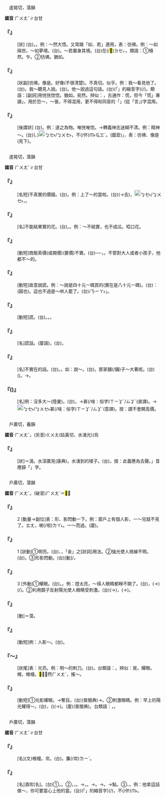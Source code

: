 
=={{ruby|恍|ㄏㄨㄤˇ}}==

　虛晃切，蕩韻

'''國音''' <rt>ㄏㄨㄤˇ</rt>∥台甘

    

==='''『{{ruby|恍|ㄏㄨㄤˇ}}』'''===
: [狀] (台){{ruby|表|ㄅㄧㄠˋ}}{{ruby|心|ㄒㄧㆬ}}{{ruby|神|ㄒㄧㄣˊ}}{{ruby|無|ㆠㄜˊ}}{{ruby|清|ㄑㄧㄥ}}{{ruby|無|ㆠㄜˊ}}{{ruby|楚|ㄘㄜˋ}}{{ruby|丌|ㆤ}}{{ruby|中|ㄉㄧㆲ}}{{ruby|間|ㄍㄢ}}。{{ruby|忽|ㄏㄨㆵ}}{{ruby|然|ㆢㄧㄢˊ/ㄌㄧㄢˊ}}{{ruby|間|ㄍㄢ}}。例：～然大悟。又常跟「如、若」連用，表：彷彿。例：～如隔世。～如夢境。(台){{ruby|恰|ㄍㄚㆷ}}{{ruby|若|ㄋㄚˋ}}{{ruby|像|ㄑㄧㆫ˫/ㄑㄧㆧ˫}}{{ruby|換|ㄨㆩ˫}}{{ruby|過|ㄍㆤ˪/ㄍㄨㆤ˪}}{{ruby|一|ㄐㄧㆵ ͘}}{{ruby|個|ㆤˊ}}{{ruby|朝|ㄉㄧㄠˊ}}{{ruby|代|ㄉㆤ˫}}。～若置身其境。(台){{ruby|彷|ㄏㆲˋ}}{{ruby|彿|ㄏㄨㆵ}}{{ruby|像|ㄑㄧㆫ˫/ㄑㄧㆧ˫}}{{ruby|家|ㄍㄚ}}{{ruby|己|ㄉㄧ˫/ㄍㄧ˫}}{{ruby|實|ㄒㄧㆵ ͘}}{{ruby|在|ㄗㄞ˫}}在(/<mark>&#xf9549;</mark>)<rt>ㄉㆤㆷ</rt>{{ruby|現|ㄏㄧㄢ˫}}{{ruby|場|ㄉㄧㆧˊ/ㄉㄧㆫˊ}}。類語：①倏然。乍。②彷彿。猶如。
    

==='''『{{ruby|恍|ㄏㄨㄤˇ}}{{ruby|惚|·ㄏㄨ}}』'''===
: [狀副]彷彿。像是。好像(不很清楚)。不真切。似乎。例：我～看見他了。(台){{ruby|我|ㆣㄨㄚˋ}}{{ruby|若|ㄋㄚˋ}}{{ruby|像|ㄑㄧㆫ˫/ㄑㄧㆧ˫}}{{ruby|有|ㄨ˫}}{{ruby|看|ㄎㄨㆩ˪}}{{ruby|著|ㄉㄧㄜㆷ ͘}}{{ruby|伊|·ㄧ}}。我～聽見人說。(台){{ruby|我|ㆣㄨㄚˋ}}{{ruby|若|ㄋㄚˋ}}{{ruby|像|ㄑㄧㆧ˫/ㄑㄧㆧ˫}}{{ruby|曾|ㆠㄚㆵ}}{{ruby|聽|ㄊㄧㆩ}}{{ruby|見|ㄍㆪ˪}}{{ruby|人|ㄌㄤˊ}}{{ruby|講|ㄍㆲˋ}}。他～說過這句話。(台){{ruby|伊|ㄧ}}{{ruby|若|ㄋㄚˋ}}{{ruby|準|ㄗㄨㄣˋ}}{{ruby|講|ㄍㆲˋ}}{{ruby|→|ㄍㆲ}}{{ruby|過|ㄍㆤ˪/ㄍㄨㆤ˪}}{{ruby|<mark>&#xffb50;</mark>|ㄐㄧㆵ}}(「{{ruby|此|ㄐㄧˋ}}{{ruby|一|ㄐㄧㆵ ͘}}」的縮音字)(/{{ruby|此|ㄐㄧㆵ}}){{ruby|句|ㄍㄨ˪}}{{ruby|話|ㄨㆤ˫}}。類語：[副詞]用恍恍惚惚。猶如。宛然。辨似：{{ruby|恍|ㄏㄨㄤˇ}}，古通作：慌，但今「慌」專讀{{ruby|「|ㄏㄨㄤ}}」，用於恐～，～張，不得混用，更不得和同音的「{{ruby|謊|ㄏㄨㄤˇ}}」(從「言」)字混用。
    

==='''『{{ruby|恍|ㄏㄨㄤˇ}}{{ruby|惚|ㄏㄨ}}』'''===
: [後謂狀] (台){{ruby|感|ㄍㆰˋ}}{{ruby|覺|ㄍㄚㆶ}}{{ruby|微|ㆠㄧˊ}}{{ruby|妙|ㆠㄧㄠ˫}}{{ruby|<mark>&#xffa45;</mark>|ㆠㆤ˫/ㆠㄨㆤ˫}}{{ruby|得|ㄉㄧㆵ}}{{ruby|探|ㄊㆰ˪}}{{ruby|測|ㄑㄧㆤㆶ}}{{ruby|講|ㄍㆲˋ}}{{ruby|→|ㄍㆲ}}{{ruby|明|ㆠㄧㄥˊ}}{{ruby|真|ㄐㄧㄣ}}{{ruby|像|ㄒㄧㆲˋ}}。例：道之為物。唯恍唯惚。→轉義神志迷糊不清。例：精神～。(台){{ruby|人|ㄌㄤˊ}}({{ruby|神|ㄒㄧㄣˊ}}{{ruby|思|ㄙㄨ}}、{{ruby|意|ㄧ˪}}{{ruby|識|ㄒㄧㆤㆶ}}){{ruby|<mark>&#xffa45;</mark>|ㆠㆤ˫/ㆠㄨㆤ˫}}{{ruby|得|ㄉㄧㆵ}}{{ruby|精|ㄐㄧㄥ}}{{ruby|美|ㆠㄧˋ}}[[File:fa45.png|20px]]<rt>ㆠㆤ˫/ㆠㄨㆤ˫</rt>{{ruby|得|ㄉㄧㆵ}}{{ruby|清|ㄑㄧㄥ}}{{ruby|楚|ㄘㄜˋ}}，{{ruby|若|ㄋㄚˋ}}{{ruby|知|ㄗㄞ}}{{ruby|若|ㄋㄚˋ}}不(/伓)<rt>ㆬ˫</rt>{{ruby|知|ㄗㄞ}}{{ruby|。|ㄅㄨㄣ˫}}<rt>ㆣㆲˊ</rt>{{ruby|<mark>&#xffc53;</mark>|ㆣㆲˊ}}{{ruby|愕|ㄧㆩㆷ ͘}}{{ruby|愕|ㄧㆩㆷ ͘}}。(國音){{ruby|「|ㄏㄨㄤˇ}}{{ruby|·|ㄏㄨ}}」，表：彷彿、像是(見下)。
    

=={{ruby|謊|ㄏㄨㄤˇ}}==

　虛晃切，蕩韻

'''國音''' <rt>ㄏㄨㄤˇ</rt>∥台甘

    

==='''『{{ruby|謊|ㄏㄨㄤˇ}}{{ruby|價|ㄐㄧㄚˋ}}{{ruby|兒|ㄦ}}』'''===
: [名短]不真實的價錢。(台){{ruby|加|ㄍㆤ}}{{ruby|講|ㄍㆲˋ}}{{ruby|丌|ㆤ}}{{ruby|價|ㄍㆤ˪}}{{ruby|錢|ㄐㆪˊ}}。例：上了～的當啦。(台){{ruby|乞|ㄎㄧ˪}}(→去){{ruby|被|ㄏㆦ˫}}{{ruby|人|ㄌㄤ˫}}{{ruby|騙|ㄆㄧㄢ˪}}{{ruby|價|ㄍㆤ˪}}{{ruby|食|ㄐㄧㄚㆷ ͘}}{{ruby|去|ㄎㄧ˪}}，[[File:fa45.png|20px]]<rt>ㆠㆤ˫/ㆠㄨㆤ˫</rt>{{ruby|曉|ㄏㄧㄠˋ/ㄏㄧㄤˋ}}{{ruby|共|ㄍㄚ˫}}{{ruby|人|·ㄌㄤˊ}}{{ruby|出|ㄘㄨㆵ}}{{ruby|價|ㄍㆤ˪}}，{{ruby|買|ㆠㄨㆤˋ/ㆠㆤˋ}}{{ruby|著|ㄉㄧㄜㆷ ͘}}{{ruby|貴|ㄍㄨㄧ˪}}{{ruby|物|ㄇㄧㆷ ͘/ㄇㆭㆷ ͘}}。
    

==='''『{{ruby|謊|ㄏㄨㄤˇ}}{{ruby|花|ㄏㄨㄚ}}{{ruby|兒|ㄦ}}』'''===
: [名]不能結果實的花。(台){{ruby|<mark>&#xffa45;</mark>|ㆠㆤ˫/ㆠㄨㆤ˫}}{{ruby|結|ㄍㄚㆵ}}{{ruby|子|ㄐㄧˋ}}{{ruby|丌|ㆤ}}{{ruby|花|ㄏㄨㆤ}}。{{ruby|公|ㄍㄤ}}{{ruby|花|ㄏㄨㆤ}}。例：～不結實，也不成瓜。啞口花。
    

==='''『{{ruby|要|ㄧㄠˋ}}{{ruby|謊|ㄏㄨㄤˇ}}』'''===
: [動短]商販索價(或開價)(要價)不實。(台){{ruby|生|ㄒㄧㄥ}}{{ruby|理|ㄌㄧˋ}}{{ruby|人|ㄌㄤˊ}}{{ruby|講|ㄍㆲˋ}}{{ruby|→|ㄍㆲ}}{{ruby|價|ㄍㆤ˪}}{{ruby|講|ㄍㆲˋ}}{{ruby|→|ㄍㆲ}}{{ruby|了|ㄌㄧㄠˋ}}{{ruby|較|ㄎㄚㆷ}}{{ruby|高|ㄍㄨㄢˊ}}──{{ruby|加|ㄍㆤ}}{{ruby|講|ㄍㆲˋ}}，{{ruby|開|ㄎㄨㄧ}}{{ruby|高|ㄍㄨㄢˊ}}{{ruby|價|ㄍㆤ˪}}。不管對大人或者小孩子，他都不～的。
    

==='''『{{ruby|撒|ㄙㄚ}}{{ruby|謊|ㄏㄨㄤˇ}}』'''===
: [動短]故意說謊。例：～說是四十元一碼買的(實在是八十元一碼)。(台){{ruby|騙|ㄆㄧㄢ˪}}{{ruby|伊|ㄧ}}{{ruby|講|ㄍㆲˋ}}{{ruby|→|ㄍㆲ}}：{{ruby|是|ㄒㄧ˫}}{{ruby|買|ㆠㄨㆤˋ/ㆠㆤˋ}}{{ruby|一|ㄐㄧㆵ ͘}}{{ruby|碼|ㆠㄚ˫}}{{ruby|四|ㄒㄧ˪}}{{ruby|十|ㄗㄚㆴ ͘}}{{ruby|棵|ㄎㆦ}}(圓也)。這也不過是～哄人罷了。(台){{ruby|<mark>&#xffacb;</mark>|ㄗㆤ}}{{ruby|不|ㄅㄨㆤ}}{{ruby|過|ㄍㄜ˪}}{{ruby|是|ㄒㄧ˫}}{{ruby|騙|ㄆㄧㄢ˪}}{{ruby|人|·ㄌㄤˊ}}{{ruby|而|ㄌㄧˊ}}{{ruby|已|ㄧˋ}}/{{ruby|「|ㄋㄧㄚ˫}}<rt>ㄋㄧㄚ˫</rt>」。
    

==='''『{{ruby|說|ㄕㄨㄛ}}{{ruby|謊|ㄏㄨㄤˇ}}』'''===
: [動短]{{ruby|撒|ㄙㄚ}}謊。(台){{ruby|講|ㄍㆲˋ}}{{ruby|→|ㄍㆲ}}{{ruby|白|ㄅㆤㆷ ͘}}{{ruby|賊|ㄘㄚㆵ ͘}}。{{ruby|囂|ㄏㄠ}}{{ruby|六|ㄌㄚㆶ ͘}}{{ruby|講|ㄍㆲˋ}}。{{ruby|白|ㄅㆤㆷ ͘}}{{ruby|賊|ㄘㄚㆵ ͘}}{{ruby|嘴|ㄘㄨㄧ˪}}。
    

==='''『{{ruby|謊|ㄏㄨㄤˇ}}{{ruby|言|ㄧㄢˊ}}』'''===
: [名]謊話。(廈語){{ruby|囂|ㄏㄠ}}{{ruby|六|ㄌㄚㆶ ͘}}{{ruby|話|ㄨㆤ˫}}。(台){{ruby|白|ㄅㆤㆷ ͘}}{{ruby|賊|ㄘㄚㆵ}}{{ruby|話|ㄨㆤ˫}}。
    

==='''『{{ruby|謊|ㄏㄨㄤˇ}}』'''===
: [名]不實在的話。(台){{ruby|無|ㆠㄜˊ}}{{ruby|老|ㄌㄠˋ}}{{ruby|實|ㄒㄧㆵ ͘}}{{ruby|丌|ㆤ}}{{ruby|話|ㄨㆤ˫}}。{{ruby|白|ㄅㆤㆷ ͘}}{{ruby|賊|ㄘㄚㆵ ͘}}{{ruby|話|ㄨㆤ˫}}。如：說～。(台){{ruby|講|ㄍㆲˋ}}{{ruby|→|ㄍㆲ}}{{ruby|白|ㄅㆤㆷ ͘}}{{ruby|賊|ㄘㄚㆵ ͘}}{{ruby|話|ㄨㆤ˫}}。那家舖(/鋪)子～大著呢。(台){{ruby|<mark>&#xf8fbe;</mark>|ㄏㄧㆵ}}{{ruby|間|ㄍㄧㄥ}}{{ruby|店|ㄉㄧㆰ˪}}{{ruby|<mark>&#xffa55;</mark>|ㆣㄠˊ}}{{ruby|講|ㄍㆲˋ}}{{ruby|→|ㄍㆲ}}{{ruby|白|ㄅㆤㆷ ͘}}{{ruby|賊|ㄘㄚㆵ ͘}}({{ruby|話|ㄨㆤ˫}})。→{{ruby|真|ㄐㄧㄣ}}{{ruby|<mark>&#xffa55;</mark>|ㆣㄠˊ}}{{ruby|騙|ㄆㄧㄢ˪}}{{ruby|人|·ㄌㄤˊ}}。
    

==='''『{{ruby|謊|ㄏㄨㄤˇ}}({{ruby|兒|ㄦ}})』'''===
: [名]例：沒多大～(陸彙)。(台){{ruby|無|ㆠㄜˊ}}{{ruby|若|ㆡㄨㄚ˫}}{{ruby|→|ㆣㄨㄚ˫}}{{ruby|白|ㄅㆤㆷ ͘}}{{ruby|賊|ㄘㄚㆵ ͘}}。→{{ruby|<mark>&#xffa45;</mark>|ㆠㆤ˫/ㆠㄨㆤ˫}}甚(/啥：俗字)<rt>ㄒㄧㆩˋ/ㄙㆩˋ</rt>{{ruby|騙|ㄆㄧㄢ˪}}{{ruby|人|·ㄌㄤˊ}}(直譯)。→[[File:fa45.png|20px]]<rt>ㆠㆤ˫/ㆠㄨㆤ˫</rt>甚(/啥：俗字)<rt>ㄒㄧㆩˋ/ㄙㆩˋ</rt>{{ruby|講|ㄍㆲˋ}}{{ruby|→|ㄍㆲ}}{{ruby|價|ㄍㆤ˪}}(意譯)。按：謂不會開高價。
    

=={{ruby|洸|ㄏㄨㄤˇ}}==

　戶廣切，養韻

'''國音''' <rt>ㄏㄨㄤˇ</rt>。(另音)<rt>ㄍㄨㄤ</rt>(姑黃切，水湧光){{ruby|。|ㄨㄤ}}(烏

    

==='''『{{ruby|洸|ㄏㄨㄤˇ}}{{ruby|洸|ㄏㄨㄤˇ}}』'''===
: [狀]＝滉。水深廣見(康典)。水湧到的樣子。(台){{ruby|水|ㄗㄨㄧˋ}}{{ruby|溢|ㄧㆤㆶ}}{{ruby|倚|ㄨㄚˋ}}{{ruby|來|·ㄌㄞˊ}}{{ruby|丌|ㆤ}}{{ruby|款|ㄎㄨㄢˋ}}。按：此義應為去聲。{{ruby|「|ㄏㄨㄤˇ}}」音應歸「{{ruby|晃|ㄏㄨㄤˇ}}」字。
    

=={{ruby|晃|ㄏㄨㄤˇ}}==

　戶廣切，蕩韻

'''國音''' <rt>ㄏㄨㄤˇ</rt>。(破音)<rt>ㄏㄨㄤˋ</rt>＝<mark>&#xffee4;</mark>∥

    

==='''『{{ruby|晃|ㄏㄨㄤˇ}}』'''===
:2  [動量→副位]表：形、影閃動一下。例：窗戶上有個人影，一～兒就不見了。{{ruby|(台)|ㆣㄚㆵ ͘}}<rt>ㄊㄤ</rt>{{ruby|仔|ㄚ}}{{ruby|頂|ㄉㄧㄥˋ}}{{ruby|有|ㄨ˫}}{{ruby|一|ㄐㄧㆵ ͘}}{{ruby|個|ㆤˊ}}{{ruby|人|ㄌㄤˊ}}{{ruby|影|ㄧㆩˋ}}，{{ruby|影|ㄧㆩˋ}}{{ruby|一|ㄐㄧㆵ ͘}}{{ruby|下|·ㆤ˫}}{{ruby|著|ㄉㄧㄜㆷ}}{{ruby|無|ㆠㄜˊ}}{{ruby|看|ㄎㄨㆩ˪}}{{ruby|見|ㄍㆪ˪}}喇(/啦)<rt>ㄌㄚ˪</rt>。一～而過。(廈){{ruby|顯|ㄏㄧㆩˋ}}{{ruby|過|ㄍㄨㆤ˪/ㄍㆤ˪}}{{ruby|去|ㄎㄧ˪}}。
    

==='''『{{ruby|晃|ㄏㄨㄤˇ}}』'''===
:1  [狀動]①明亮。(台){{ruby|光|ㄍㆭ}}、{{ruby|<mark>&#xffa56;</mark>|ㄍㄧㆬ}}，「金」之[狀詞]用法。②強光使人視線不明。(台){{ruby|鑿|ㄘㄚㆶ ͘}}{{ruby|目|ㆠㄚㆶ ͘}}。③形影閃動。(台){{ruby|影|ㄧㆩˋ}}[動]/{{ruby|映|ㄧㆩ˪}}。
    

==='''『{{ruby|晃|ㄏㄨㄤˇ}}』'''===
:3  [外動]①耀眼。(台){{ruby|刺|ㄑㄧ˪}}{{ruby|鑿|ㄘㄚㆶ ͘}}。{{ruby|鑿|ㄘㄚㆶ ͘}}{{ruby|目|ㆠㄚㆶ ͘}}。例：燈太亮，～得人眼睛都睜不開了。(台){{ruby|燈|ㄉㄧㄥ}}{{ruby|火|ㄏㄨㆤˋ/ㄏㆤˋ}}{{ruby|傷|ㄒㄧㆫ/ㄒㄧㆧ}}{{ruby|光|ㄍㆭ}}，{{ruby|目|ㆠㄚㆶ ͘}}{{ruby|珠|ㄗㄨ}}(→{{ruby|睭|ㄐㄧㄨ}}){{ruby|鑿|ㄘㄚㆶ ͘}}{{ruby|<mark>&#xffa42;</mark>|ㄍㄚㆷ}}{{ruby|扒|ㄅㆤㆷ}}(/{{ruby|展|ㄊㄧㄢˋ}}){{ruby|<mark>&#xffa45;</mark>|ㆠㆤ˫/ㆠㄨㆤ˫}}{{ruby|開|ㄎㄨㄧ}}。②利用鏡子反射陽光使人眼睛受刺激。(台){{ruby|用|ㄧㆲ˫/ㄧㄥ˫}}{{ruby|鏡|ㄍㄧㆩ˪}}{{ruby|照|ㄐㄧㄜ˪}}{{ruby|日|ㆢㄧㆵ ͘/ㄌㄧㆵ ͘}}{{ruby|頭|ㄊㄠˊ}}{{ruby|反|ㄏㄨㄢˋ}}{{ruby|射|ㄒㄧㄚ˫}}{{ruby|對|ㄉㄨㄧ˪}}{{ruby|人|ㄌㄤˊ}}{{ruby|丌|ㆤ}}{{ruby|目|ㆠㄚㆶ ͘}}{{ruby|珠|ㄗㄨ}}(→{{ruby|睭|ㄐㄧㄨ}})，{{ruby|害|ㄏㄞ˫}}{{ruby|人|ㄌㄤˊ}}{{ruby|目|ㆠㄚㆶ ͘}}{{ruby|珠|ㄗㄨ}}(→{{ruby|睭|ㄐㄧㄨ}}){{ruby|鑿|ㄘㄚㆶ ͘}}。
    

==='''『{{ruby|晃|ㄏㄨㄤˇ}}{{ruby|蕩|ㄉㄤˋ}}』'''===
: [動]＝{{ruby|<mark>&#xffee4;</mark>|ㄏㄨㄤˋ}}蕩。
    

==='''『{{ruby|晃|ㄏㄨㄤˇ}}{{ruby|動|ㄉㄨㄥˋ}}』'''===
: [動短]例：人影～。(台){{ruby|人|ㄌㄤˊ}}{{ruby|影|ㄧㆩˋ}}{{ruby|飄|ㄆㄧㄠ}}{{ruby|動|ㄉㆲ˫}}。
    

==='''『～{{ruby|晃|ㄏㄨㄤˇ}}{{ruby|晃|ㄏㄨㄤˇ}}』'''===
: [狀尾]表：光亮。例：明～的刺刀。(台){{ruby|<mark>&#xffa56;</mark>|ㄍㄧㆬ}}{{ruby|閃|ㄒㄧㆷ}}{{ruby|閃|ㄒㄧㆷ}}{{ruby|丌|ㆤ}}{{ruby|尖|ㄐㄧㆰ}}{{ruby|刀|ㄉㄜ}}。台類語：{{ruby|利|ㄌㄞ˫}}{{ruby|閃|ㄒㄧㆰˋ}}{{ruby|閃|ㄒㄧㆰˋ}}。辨似：晃，耀眼。幌，帷幔。<mark>&#xf9a72;</mark>，～然{{ruby|。|ㄆㄨㄧˋ}}<rt>ㄏㄨㄤˋ</rt>，搖～。
    

==='''『{{ruby|晃|ㄏㄨㄤˇ}}{{ruby|眼|ㄧㄢˇ}}』'''===
: [動短]①光影耀眼。→奪目。(台){{ruby|顯|ㄏㄧㆩˋ}}{{ruby|目|ㆠㄚㆶ ͘}}(普閩典)→{{ruby|非|ㄏㄨㄧ}}{{ruby|常|ㄒㄧㆲˊ}}{{ruby|美|ㆠㄧˋ}}{{ruby|麗|ㄌㆤ˫}}。②刺激眼睛。例：早上的陽光耀得～。(台){{ruby|早|ㄗㄚˋ}}{{ruby|起|ㄎㄧˋ}}{{ruby|時|ㄒㄧˊ}}{{ruby|丌|ㆤ}}{{ruby|日|ㆢㄧㆵ ͘/ㄌㄧㆵ ͘}}{{ruby|頭|ㄊㄠˊ}}，{{ruby|照|ㄐㄧㄜ˪}}{{ruby|<mark>&#xffa42;</mark>|ㄍㄚㆷ}}({{ruby|誠|ㄐㄧㆩˊ}}{{ruby|強|ㄍㄧㆲˊ}}){{ruby|會|ㄨㆤ˫/ㆤ˫}}{{ruby|鑿|ㄘㄚㆶ ͘}}{{ruby|人|ㄌㄤˊ}}{{ruby|丌|ㆤ}}{{ruby|目|ㆠㄚㆶ ͘}}{{ruby|珠|ㄗㄨ}}(→{{ruby|睭|ㄐㄧㄨ}})。(廈){{ruby|顯|ㄏㄧㆩˋ}}{{ruby|目|ㆠㄚㆶ ͘}}(普閩典)。台類語：{{ruby|映|ㄧㆩ˪}}{{ruby|目|ㆠㄚㆶ ͘}}，{{ruby|引|ㄧㄣˋ}}{{ruby|人|ㄌㄤˊ}}{{ruby|注|ㄗㄨ˪}}{{ruby|意|ㄧ˪}}。
    

=={{ruby|幌|ㄏㄨㄤˇ}}==

　戶廣切，蕩韻

'''國音''' <rt>ㄏㄨㄤˇ</rt>∥台甘

    

==='''『{{ruby|幌|ㄏㄨㄤˇ}}』'''===
: [名](文)帷幔。帘。(台){{ruby|布|ㄅㆦ˪}}{{ruby|圍|ㄨㄧˊ}}。{{ruby|布|ㄅㆦ˪}}簾(/帘)<rt>ㄌㄧˊ</rt>。
    

==='''『{{ruby|幌|ㄏㄨㄤˇ}}{{ruby|子|·ㄗˇ}}』'''===
: [名]酒帘[名]。(台)①{{ruby|酒|ㄐㄧㄨˋ}}{{ruby|旗|ㄍㄧˊ}}，{{ruby|酒|ㄐㄧㄨˋ}}{{ruby|店|ㄉㄧㆰ˪}}{{ruby|丌|ㆤ}}{{ruby|記|ㄍㄧ˪}}{{ruby|號|ㄏㄜ˫}}。②{{ruby|商|ㄒㄧㆲ}}{{ruby|店|ㄉㄧㆰ˪}}{{ruby|掛|ㄍㄨㄚ˪}}{{ruby|做|ㄗㄨㆤ˪/ㄗㄜ˪}}{{ruby|廣|ㄍㆲˋ}}{{ruby|告|ㄍㄜ˪}}{{ruby|丌|ㆤ}}{{ruby|樣|ㄧㆧ˫/ㄧㆫ˫}}{{ruby|品|ㄆㄧㄣˋ}}，{{ruby|帽|ㆠㄜ˫}}{{ruby|仔|ㄚ}}{{ruby|店|ㄉㄧㆰ˪}}{{ruby|排|ㄅㄞˊ}}{{ruby|一|ㄐㄧㆵ ͘}}{{ruby|頂|ㄉㄧㄥˋ}}{{ruby|帽|ㆠㄜ˫}}，{{ruby|鞋|ㄨㆤˊ/ㆤˊ}}{{ruby|店|ㄉㄧㆰ˪}}{{ruby|掛|ㄍㄨㄚ˪}}{{ruby|一|ㄐㄧㆵ ͘}}{{ruby|腳|ㄎㄚ}}{{ruby|鞋|ㄨㆤˊ/ㆤˊ}}。→{{ruby|招|ㄐㄧㄠ}}{{ruby|牌|ㄅㄞˊ}}。{{ruby|看|ㄎㄨㆩ˪}}{{ruby|範|ㄅㄢ˫}}。→{{ruby|樣|ㄧㆫ˫/ㄧㆧ˫}}{{ruby|品|ㄆㄧㄣˋ}}。→{{ruby|裝|ㄗㆭ}}{{ruby|飾|ㄒㄧㆤㆶ}}。→點{{ruby|綴|ㄓㄨㄟˋ}}。③{{ruby|用|ㄧㄥ˫/ㄧㆲ˫}}{{ruby|來|ㄌㄞˊ}}{{ruby|騙|ㄆㄧㄢ˪}}{{ruby|人|ㄌㄤˊ}}{{ruby|丌|ㆤ}}{{ruby|話|ㄨㆤ˫}}、{{ruby|行|ㄏㄧㄥˊ}}{{ruby|為|ㄨㄧˊ}}。例：他拿這話做～，你可要當心上他的當。(台){{ruby|伊|ㄧ}}{{ruby|用|ㄧㆲ˫/ㄧㄥ˫}}{{ruby|<mark>&#xffb50;</mark>|ㄐㄧㆵ}}(「{{ruby|此|ㄐㄧˋ}}{{ruby|一|ㄐㄧㆵ ͘}}」的縮音字)(/{{ruby|此|ㄐㄧㆵ}}){{ruby|款|ㄎㄨㄢˋ}}{{ruby|話|ㄨㆤ˫}}{{ruby|做|ㄗㄨㆤ˪/ㄗㄜ˪}}{{ruby|圈|ㄎㄨㄢ}}{{ruby|套|ㄊㄜ˪}}，{{ruby|汝|ㄌㄧˋ}}{{ruby|著|ㄉㄧㄜㆷ ͘}}{{ruby|注|ㄗㄨ˪}}{{ruby|意|ㄧ˪}}不(/伓)<rt>ㆬ˫</rt>{{ruby|通|ㄊㄤ}}{{ruby|去|ㄎㄧ˪}}{{ruby|付|ㄏㆦ˫}}{{ruby|<mark>&#xffef5;</mark>|ㄌㄧㄨ˪}}{{ruby|著|ㄉㄧㄜㆷ ͘}}。
    
